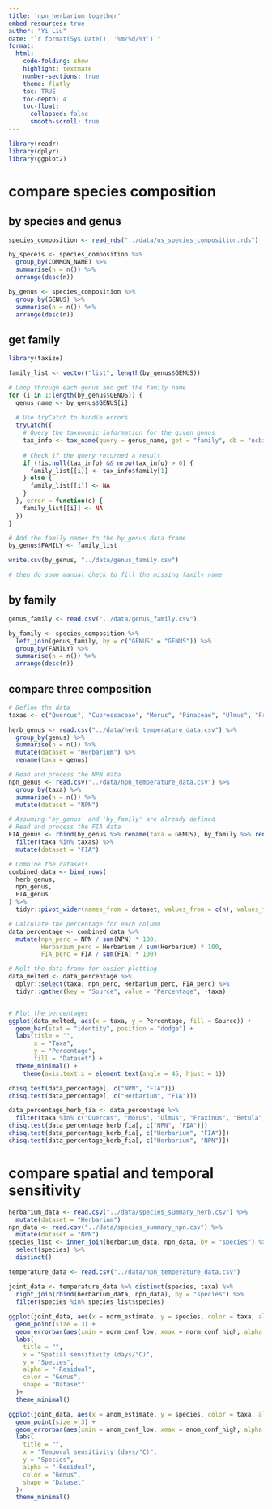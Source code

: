 ```yaml
---
title: 'npn_herbarium together'
embed-resources: true
author: "Yi Liu"
date: "`r format(Sys.Date(), '%m/%d/%Y')`"
format:
  html:
    code-folding: show
    highlight: textmate
    number-sections: true
    theme: flatly
    toc: TRUE
    toc-depth: 4
    toc-float:
      collapsed: false
      smooth-scroll: true
---
```

```r
library(readr)
library(dplyr)
library(ggplot2)
```

# compare species composition

## by species and genus
```r
species_composition <- read_rds("../data/us_species_composition.rds")

by_speceis <- species_composition %>%
  group_by(COMMON_NAME) %>%
  summarise(n = n()) %>%
  arrange(desc(n))

by_genus <- species_composition %>%
  group_by(GENUS) %>%
  summarise(n = n()) %>%
  arrange(desc(n)) 
```

## get family
```r
library(taxize)

family_list <- vector("list", length(by_genus$GENUS))

# Loop through each genus and get the family name
for (i in 1:length(by_genus$GENUS)) {
  genus_name <- by_genus$GENUS[i]
  
  # Use tryCatch to handle errors
  tryCatch({
    # Query the taxonomic information for the given genus
    tax_info <- tax_name(query = genus_name, get = "family", db = "ncbi")
    
    # Check if the query returned a result
    if (!is.null(tax_info) && nrow(tax_info) > 0) {
      family_list[[i]] <- tax_info$family[1]
    } else {
      family_list[[i]] <- NA
    }
  }, error = function(e) {
    family_list[[i]] <- NA
  })
}

# Add the family names to the by_genus data frame
by_genus$FAMILY <- family_list

write.csv(by_genus, "../data/genus_family.csv")

# then do some manual check to fill the missing family name
```

## by family
```r
genus_family <- read.csv("../data/genus_family.csv")

by_family <- species_composition %>%
  left_join(genus_family, by = c("GENUS" = "GENUS")) %>%
  group_by(FAMILY) %>%
  summarise(n = n()) %>%
  arrange(desc(n))
```

## compare three composition

```r
# Define the data
taxas <- c("Quercus", "Cupressaceae", "Morus", "Pinaceae", "Ulmus", "Fraxinus", "Betula", "Acer", "Populus")

herb_genus <- read.csv("../data/herb_temperature_data.csv") %>%
  group_by(genus) %>%
  summarise(n = n()) %>%
  mutate(dataset = "Herbarium") %>%
  rename(taxa = genus)

# Read and process the NPN data
npn_genus <- read.csv("../data/npn_temperature_data.csv") %>%
  group_by(taxa) %>%
  summarise(n = n()) %>%
  mutate(dataset = "NPN")

# Assuming 'by_genus' and 'by_family' are already defined
# Read and process the FIA data
FIA_genus <- rbind(by_genus %>% rename(taxa = GENUS), by_family %>% rename(taxa = FAMILY)) %>%
  filter(taxa %in% taxas) %>%
  mutate(dataset = "FIA")

# Combine the datasets
combined_data <- bind_rows(
  herb_genus,
  npn_genus,
  FIA_genus 
) %>%
  tidyr::pivot_wider(names_from = dataset, values_from = c(n), values_fill = 0)

# Calculate the percentage for each column
data_percentage <- combined_data %>%
  mutate(npn_perc = NPN / sum(NPN) * 100,
         Herbarium_perc = Herbarium / sum(Herbarium) * 100,
         FIA_perc = FIA / sum(FIA) * 100)

# Melt the data frame for easier plotting
data_melted <- data_percentage %>%
  dplyr::select(taxa, npn_perc, Herbarium_perc, FIA_perc) %>%
  tidyr::gather(key = "Source", value = "Percentage", -taxa)


# Plot the percentages
ggplot(data_melted, aes(x = taxa, y = Percentage, fill = Source)) +
  geom_bar(stat = "identity", position = "dodge") +
  labs(title = "",
       x = "Taxa",
       y = "Percentage",
       fill = "Dataset") +
  theme_minimal() +
    theme(axis.text.x = element_text(angle = 45, hjust = 1))
```

```r
chisq.test(data_percentage[, c("NPN", "FIA")])
chisq.test(data_percentage[, c("Herbarium", "FIA")])

data_percentage_herb_fia <- data_percentage %>%
  filter(taxa %in% c("Quercus", "Morus", "Ulmus", "Fraxinus", "Betula", "Acer", "Populus"))
chisq.test(data_percentage_herb_fia[, c("NPN", "FIA")])
chisq.test(data_percentage_herb_fia[, c("Herbarium", "FIA")])
chisq.test(data_percentage_herb_fia[, c("Herbarium", "NPN")])


```


# compare spatial and temporal sensitivity
```r
herbarium_data <- read.csv("../data/species_summary_herb.csv") %>% 
  mutate(dataset = "Herbarium")
npn_data <- read.csv("../data/species_summary_npn.csv") %>% 
  mutate(dataset = "NPN") 
species_list <- inner_join(herbarium_data, npn_data, by = "species") %>%
  select(species) %>%
  distinct()

temperature_data <- read.csv("../data/npn_temperature_data.csv")

joint_data <- temperature_data %>% distinct(species, taxa) %>%
  right_join(rbind(herbarium_data, npn_data), by = "species") %>% 
  filter(species %in% species_list$species) 
  
ggplot(joint_data, aes(x = norm_estimate, y = species, color = taxa, alpha = -residual, shape = dataset)) +
  geom_point(size = 3) +
  geom_errorbar(aes(xmin = norm_conf_low, xmax = norm_conf_high, alpha = -residual), width = 0) +
  labs(
    title = "",
    x = "Spatial sensitivity (days/°C)",
    y = "Species",
    alpha = "-Residual",
    color = "Genus",
    shape = "Dataset"
  )+
  theme_minimal()
```
```r
ggplot(joint_data, aes(x = anom_estimate, y = species, color = taxa, alpha = -residual, shape = dataset)) +
  geom_point(size = 3) +
  geom_errorbar(aes(xmin = anom_conf_low, xmax = anom_conf_high, alpha = -residual), width = 0) +
  labs(
    title = "",
    x = "Temporal sensitivity (days/°C)",
    y = "Species",
    alpha = "-Residual",
    color = "Genus",
    shape = "Dataset"
  )+
  theme_minimal()
```

